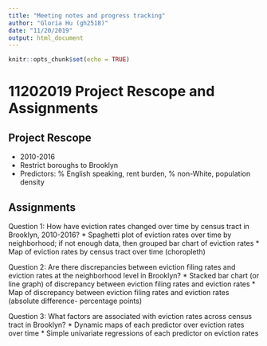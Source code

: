 ```yaml
---
title: "Meeting notes and progress tracking"
author: "Gloria Hu (gh2518)"
date: "11/20/2019"
output: html_document
---
```


```r
knitr::opts_chunk$set(echo = TRUE)
```

# 11202019 Project Rescope and Assignments

## Project Rescope
- 2010-2016
- Restrict boroughs to Brooklyn
- Predictors: % English speaking, rent burden, % non-White, population density

## Assignments
Question 1: How have eviction rates changed over time by census tract in Brooklyn, 2010-2016?
* Spaghetti plot of eviction rates over time by neighborhood; if not enough data, then grouped bar chart of eviction rates
* Map of eviction rates by census tract over time (choropleth)

Question 2: Are there discrepancies between eviction filing rates and eviction rates at the neighborhood level in Brooklyn?
* Stacked bar chart (or line graph) of discrepancy between eviction filing rates and eviction rates
* Map of discrepancy between eviction filing rates and eviction rates (absolute difference- percentage points)

Question 3: What factors are associated with eviction rates across census tract in Brooklyn?
* Dynamic maps of each predictor over eviction rates over time
* Simple univariate regressions of each predictor on eviction rates

